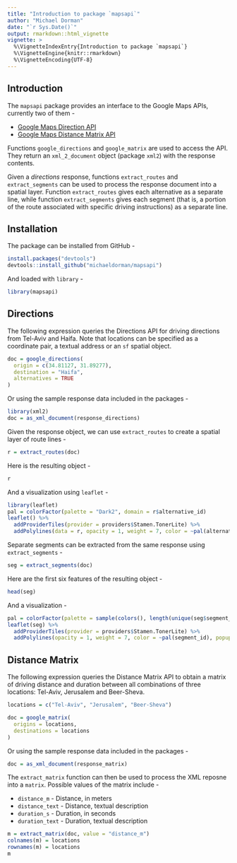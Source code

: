 ```yaml
---
title: "Introduction to package `mapsapi`"
author: "Michael Dorman"
date: "`r Sys.Date()`"
output: rmarkdown::html_vignette
vignette: >
  %\VignetteIndexEntry{Introduction to package `mapsapi`}
  %\VignetteEngine{knitr::rmarkdown}
  %\VignetteEncoding{UTF-8}
---
```


## Introduction

The `mapsapi` package provides an interface to the Google Maps APIs, currently two of them - 

* <a href="https://developers.google.com/maps/documentation/directions/" target="_blank">Google Maps Direction API</a>
* <a href="https://developers.google.com/maps/documentation/distance-matrix/" target="_blank">Google Maps Distance Matrix API</a>

Functions `google_directions` and `google_matrix` are used to access the API. They return an `xml_2_document` object (package `xml2`) with the response contents.  

Given a *directions* response, functions `extract_routes` and `extract_segments` can be used to process the response document into a spatial layer. Function `extract_routes` gives each alternative as a separate line, while function `extract_segments` gives each segment (that is, a portion of the route associated with specific driving instructions) as a separate line.  

## Installation

The package can be installed from GitHub -

```r
install.packages("devtools")
devtools::install_github("michaeldorman/mapsapi")
```

And loaded with `library` - 

```r
library(mapsapi)
```

## Directions

The following expression queries the Directions API for driving directions from Tel-Aviv and Haifa. Note that locations can be specified as a coordinate pair, a textual address or an `sf` spatial object. 

```r
doc = google_directions(
  origin = c(34.81127, 31.89277),
  destination = "Haifa",
  alternatives = TRUE
)
```

Or using the sample response data included in the packages -

```r
library(xml2)
doc = as_xml_document(response_directions)
```

Given the response object, we can use `extract_routes` to create a spatial layer of route lines - 

```r
r = extract_routes(doc)
```

Here is the resulting object - 

```r
r
```

And a visualization using `leaflet` - 

```r
library(leaflet)
pal = colorFactor(palette = "Dark2", domain = r$alternative_id)
leaflet() %>% 
  addProviderTiles(provider = providers$Stamen.TonerLite) %>% 
  addPolylines(data = r, opacity = 1, weight = 7, color = ~pal(alternative_id))
```

Separate segments can be extracted from the same response using `extract_segments` - 

```r
seg = extract_segments(doc)
```

Here are the first six features of the resulting object - 

```r
head(seg)
```

And a visualization - 

```r
pal = colorFactor(palette = sample(colors(), length(unique(seg$segment_id))), domain = seg$segment_id)
leaflet(seg) %>% 
  addProviderTiles(provider = providers$Stamen.TonerLite) %>% 
  addPolylines(opacity = 1, weight = 7, color = ~pal(segment_id), popup = ~instructions)
```

## Distance Matrix

The following expression queries the Distance Matrix API to obtain a matrix of driving distance and duration between all combinations of three locations: Tel-Aviv, Jerusalem and Beer-Sheva. 

```r
locations = c("Tel-Aviv", "Jerusalem", "Beer-Sheva")
```

```r
doc = google_matrix(
  origins = locations,
  destinations = locations
)
```

Or using the sample response data included in the packages -

```r
doc = as_xml_document(response_matrix)
```

The `extract_matrix` function can then be used to process the XML reposne into a `matrix`. Possible values of the matrix include -

* `distance_m` - Distance, in meters
* `distance_text` - Distance, textual description
* `duration_s` - Duration, in seconds
* `duration_text` - Duration, textual description

```r
m = extract_matrix(doc, value = "distance_m")
colnames(m) = locations
rownames(m) = locations
m
```




